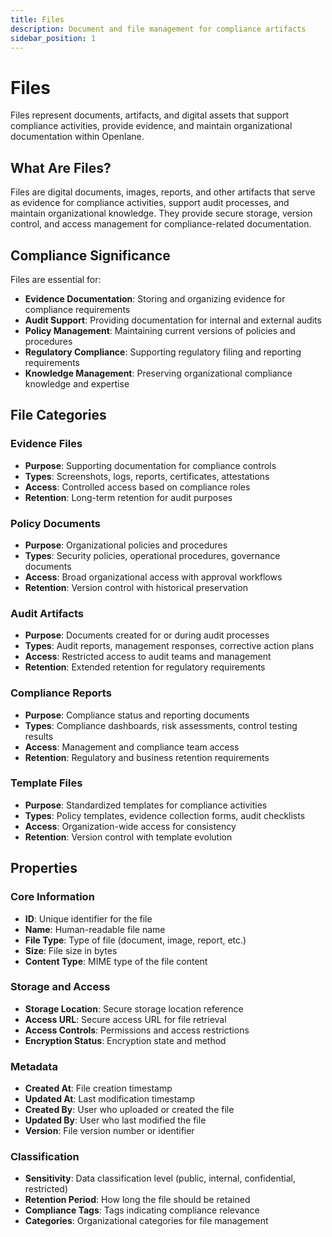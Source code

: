 ```yaml
---
title: Files
description: Document and file management for compliance artifacts
sidebar_position: 1
---
```


# Files

Files represent documents, artifacts, and digital assets that support compliance activities, provide evidence, and maintain organizational documentation within Openlane.

## What Are Files?

Files are digital documents, images, reports, and other artifacts that serve as evidence for compliance activities, support audit processes, and maintain organizational knowledge. They provide secure storage, version control, and access management for compliance-related documentation.

## Compliance Significance

Files are essential for:
- **Evidence Documentation**: Storing and organizing evidence for compliance requirements
- **Audit Support**: Providing documentation for internal and external audits
- **Policy Management**: Maintaining current versions of policies and procedures
- **Regulatory Compliance**: Supporting regulatory filing and reporting requirements
- **Knowledge Management**: Preserving organizational compliance knowledge and expertise

## File Categories

### Evidence Files
- **Purpose**: Supporting documentation for compliance controls
- **Types**: Screenshots, logs, reports, certificates, attestations
- **Access**: Controlled access based on compliance roles
- **Retention**: Long-term retention for audit purposes

### Policy Documents
- **Purpose**: Organizational policies and procedures
- **Types**: Security policies, operational procedures, governance documents
- **Access**: Broad organizational access with approval workflows
- **Retention**: Version control with historical preservation

### Audit Artifacts
- **Purpose**: Documents created for or during audit processes
- **Types**: Audit reports, management responses, corrective action plans
- **Access**: Restricted access to audit teams and management
- **Retention**: Extended retention for regulatory requirements

### Compliance Reports
- **Purpose**: Compliance status and reporting documents
- **Types**: Compliance dashboards, risk assessments, control testing results
- **Access**: Management and compliance team access
- **Retention**: Regulatory and business retention requirements

### Template Files
- **Purpose**: Standardized templates for compliance activities
- **Types**: Policy templates, evidence collection forms, audit checklists
- **Access**: Organization-wide access for consistency
- **Retention**: Version control with template evolution

## Properties

### Core Information
- **ID**: Unique identifier for the file
- **Name**: Human-readable file name
- **File Type**: Type of file (document, image, report, etc.)
- **Size**: File size in bytes
- **Content Type**: MIME type of the file content

### Storage and Access
- **Storage Location**: Secure storage location reference
- **Access URL**: Secure access URL for file retrieval
- **Access Controls**: Permissions and access restrictions
- **Encryption Status**: Encryption state and method

### Metadata
- **Created At**: File creation timestamp
- **Updated At**: Last modification timestamp
- **Created By**: User who uploaded or created the file
- **Updated By**: User who last modified the file
- **Version**: File version number or identifier

### Classification
- **Sensitivity**: Data classification level (public, internal, confidential, restricted)
- **Retention Period**: How long the file should be retained
- **Compliance Tags**: Tags indicating compliance relevance
- **Categories**: Organizational categories for file management
